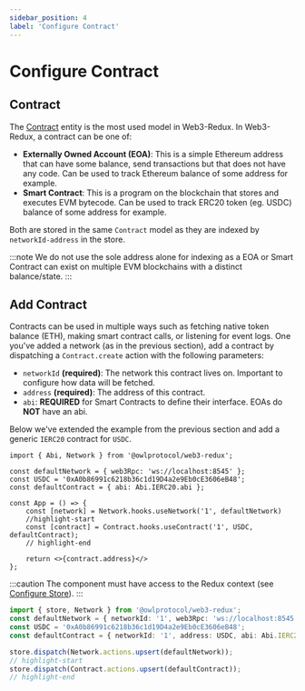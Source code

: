 ```yaml
---
sidebar_position: 4
label: 'Configure Contract'
---
```



# Configure Contract

## Contract

The [Contract](../web3-redux-reference/interfaces/Contract.Contract-1.md) entity is the most used model in Web3-Redux.
In Web3-Redux, a contract can be one of:
-   **Externally Owned Account (EOA)**: This is a simple Ethereum address that can have some balance, send transactions but that does not have any code. Can be used to track Ethereum balance of some address for example.
-   **Smart Contract**: This is a program on the blockchain that stores and executes EVM bytecode. Can be used to track ERC20 token (eg. USDC) balance of some address for example.

Both are stored in the same `Contract` model as they are indexed by `networkId-address` in the store.

:::note
We do not use the sole address alone for indexing as a EOA or Smart Contract can exist on multiple EVM blockchains with a distinct balance/state.
:::

## Add Contract

Contracts can be used in multiple ways such as fetching native token balance (ETH), making smart contract calls, or listening for event logs. One you've added a network (as in the previous section), add a contract by dispatching a `Contract.create` action with the following parameters:

-   `networkId` **(required)**: The network this contract lives on. Important to configure how data will be fetched.
-   `address` **(required)**: The address of this contract.
-   `abi`: **REQUIRED** for Smart Contracts to define their interface. EOAs do **NOT** have an abi.

Below we've extended the example from the previous section and add a generic `IERC20` contract for `USDC`.

<Tabs groupId="framework">
<TabItem value="react" label="React">

```tsx  title="src/App.tsx" showLineNumbers
import { Abi, Network } from '@owlprotocol/web3-redux';

const defaultNetwork = { web3Rpc: 'ws://localhost:8545' };
const USDC = '0xA0b86991c6218b36c1d19D4a2e9Eb0cE3606eB48';
const defaultContract = { abi: Abi.IERC20.abi };

const App = () => {
    const [network] = Network.hooks.useNetwork('1', defaultNetwork)
    //highlight-start
    const [contract] = Contract.hooks.useContract('1', USDC, defaultContract);
    // highlight-end

    return <>{contract.address}</>
};
```

:::caution
The component must have access to the Redux context (see [Configure Store](./2_add_store.mdx)).
:::

</TabItem>
<TabItem value="redux" label="Redux">

```typescript title="src/createContract.ts" showLineNumbers
import { store, Network } from '@owlprotocol/web3-redux';
const defaultNetwork = { networkId: '1', web3Rpc: 'ws://localhost:8545' };
const USDC = '0xA0b86991c6218b36c1d19D4a2e9Eb0cE3606eB48';
const defaultContract = { networkId: '1', address: USDC, abi: Abi.IERC20.abi };

store.dispatch(Network.actions.upsert(defaultNetwork));
// highlight-start
store.dispatch(Contract.actions.upsert(defaultContract));
// highlight-end
```

</TabItem>
</Tabs>
